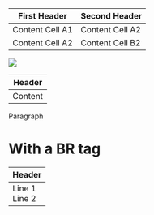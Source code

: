 | First Header | Second Header |
| ----- | ----- |
| Content Cell A1 | Content Cell A2 |
| Content Cell A2 | Content Cell B2 |

<img src="https://test"/>

| Header |
| ----- |
| Content |

Paragraph

# With a BR tag

| Header |
| ----- |
| Line 1<br />Line 2 |